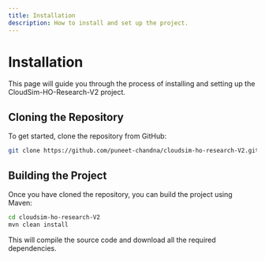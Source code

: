 ```yaml
---
title: Installation
description: How to install and set up the project.
---
```


# Installation

This page will guide you through the process of installing and setting up the CloudSim-HO-Research-V2 project.

## Cloning the Repository

To get started, clone the repository from GitHub:

```bash
git clone https://github.com/puneet-chandna/cloudsim-ho-research-V2.git
```

## Building the Project

Once you have cloned the repository, you can build the project using Maven:

```bash
cd cloudsim-ho-research-V2
mvn clean install
```

This will compile the source code and download all the required dependencies.
